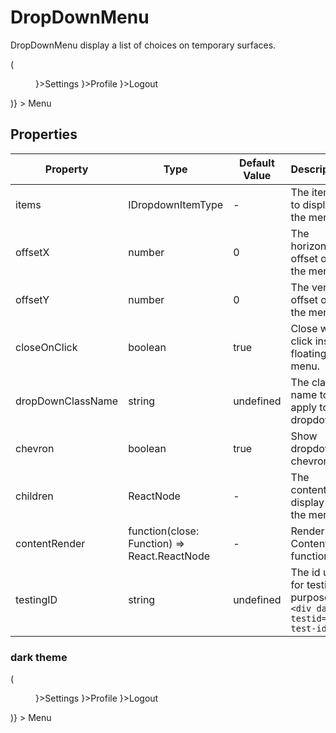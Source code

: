 
<Meta title="Navigation/DropDownMenu" component={DropDownMenu}/>

# DropDownMenu

DropDownMenu display a list of choices on temporary surfaces.

<Canvas>
  <DropDownMenu
    contentRender={(close) => (
      <Menu>
          <Menu.Item prefix={<Icon name="BsFillGearFill" />}>Settings</Menu.Item>
          <Menu.Item prefix={<Icon name="BsPeopleFill" />}>Profile</Menu.Item>
          <Menu.Item divider></Menu.Item>
          <Menu.Item prefix={<Icon name="BsPower" />}>Logout</Menu.Item>
      </Menu>
    )}
  >
    Menu
  </DropDownMenu>
</Canvas>

## Properties

|Property|Type|Default Value|Description|Required|
|---|---|---|---|---|
|items|IDropdownItemType|-|The items to display in the menu.|Yes|
|offsetX|number|0|The horizontal offset of the menu.|No|
|offsetY|number|0|The vertical offset of the menu.|No|
|closeOnClick|boolean|true|Close when click inside floating menu.|No|
|dropDownClassName|string|undefined|The class name to apply to the dropdown.|No|
|chevron|boolean|true|Show dropdown chevron.|No|
|children|ReactNode|-|The content to display in the menu.|No|
|contentRender|function(close: Function) => React.ReactNode|-|Render Contents of function|No|
|testingID| string | undefined | The id used for testing purposes.<br/>`<div data-testid="my-test-id"/>` |No|


### dark theme

<Canvas className="dark">
  <ThemeProvider theme="dark">
    <DropDownMenu
      contentRender={(close) => (
        <Menu>
            <Menu.Item prefix={<Icon name="BsFillGearFill" />}>Settings</Menu.Item>
            <Menu.Item prefix={<Icon name="BsPeopleFill" />}>Profile</Menu.Item>
            <Menu.Item divider></Menu.Item>
            <Menu.Item prefix={<Icon name="BsPower" />}>Logout</Menu.Item>
        </Menu>
      )}
    >
      Menu
    </DropDownMenu>
  </ThemeProvider>
</Canvas>